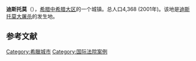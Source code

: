 {{Infobox settlement
| name                    = 迪斯托莫
| native_name             = {{lang|el|Δίστομο}}
| settlement_type         = 
| image_skyline           =
| imagesize               = 
| image_alt               = 
| image_caption           =  迪斯托莫大屠杀纪念碑
| image_flag              = 
| flag_size               = 
| flag_alt                = 
| image_shield            = 
| shield_size             = 
| shield_alt              = 
| nickname                = 
| motto                   = 
| pushpin_map             =  Greece
| pushpin_label_position  = 
| pushpin_map_alt         = 
| pushpin_map_caption     = 在希腊的位置
| latd  = 38 |latm  = 26  |lats  =  |latNS  = N
| longd =22 |longm = 40 |longs =  |longEW = E
| coordinates_type        = region:ES_type:city
| coordinates_display     = inline,title
| coordinates_footnotes   = 
| subdivision_type        = 国家
| subdivision_name        = 希腊
| subdivision_type1       = 大区
| subdivision_name1       =中希腊大区
| subdivision_type2       = 专区
| subdivision_name2       = 维奥蒂亚
| established_title       = 
| established_date        = 
| area_footnotes          = 
| area_total_km2          = 	
| elevation_footnotes     = 
| elevation_m             =  	218
| population_footnotes    = 
| population_total        = 4368
| population_as_of        = 2001
| population_density_km2  = 
| population_note         = 
}}'''迪斯托莫'''（{{lang-el|Δίστομο}}），[[希腊|希腊]][[中希腊大区|中希腊大区]]的一个城镇。总人口4,368 (2001年)。该地是[[迪斯托莫大屠杀|迪斯托莫大屠杀]]的发生地。


==参考文献==
{{reflist}}

{{Authority control}}
[[Category:希臘城市|Category:希臘城市]]
[[Category:国际法院案例|Category:国际法院案例]]